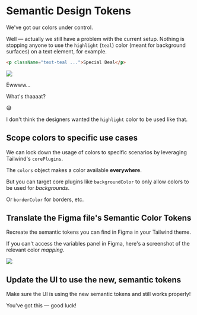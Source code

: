 # Semantic Design Tokens

We've got our colors under control.

Well — actually we still have a problem with the current setup. Nothing is stopping anyone to use the `highlight` (`teal`) color (meant for background surfaces) on a text element, for example.

```html
<p className="text-teal ...">Special Deal</p>
```

<img src="/images/highlight-text-eww.png" />

Ewwww...

What's thaaaat?

😅

I don't think the designers wanted the `highlight` color to be used like that.

## Scope colors to specific use cases

We can lock down the usage of colors to specific scenarios by leveraging Tailwind's `corePlugins`.

The `colors` object makes a color available **everywhere**.

But you can target core plugins like `backgroundColor` to only allow colors to be used for _backgrounds_.

Or `borderColor` for borders, etc.

## Translate the Figma file's Semantic Color Tokens

Recreate the semantic tokens you can find in Figma in your Tailwind theme.

If you can't access the variables panel in Figma, here's a screenshot of the relevant color _mapping_.

<img src="/images/semantic-color-tokens.png" />

## Update the UI to use the new, semantic tokens

Make sure the UI is using the new semantic tokens and still works properly!

You've got this — good luck!

